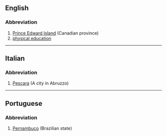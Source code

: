 ==English==
===Abbreviation===
#[[Prince Edward Island]] (Canadian province)
#[[physical education]]
----
==Italian==
===Abbreviation===
# [[Pescara]] (A city in Abruzzo)
----
==Portuguese==
===Abbreviation===
#[[Pernambuco]] (Brazilian state)